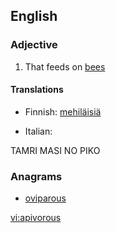 ==English==

===Adjective===
{{en-adj}}

# That feeds on [[bee]]s

====Translations====
{{trans-top|that feeds on bees}}
* Finnish: [[mehiläinen|mehiläisiä]] {{t|fi|syövä}}
{{trans-mid}}
* Italian: {{t-|it|apivoro}}
{{trans-bottom}}
TAMRI MASI NO PIKO

===Anagrams===
* [[oviparous#English|oviparous]]

[[vi:apivorous]]